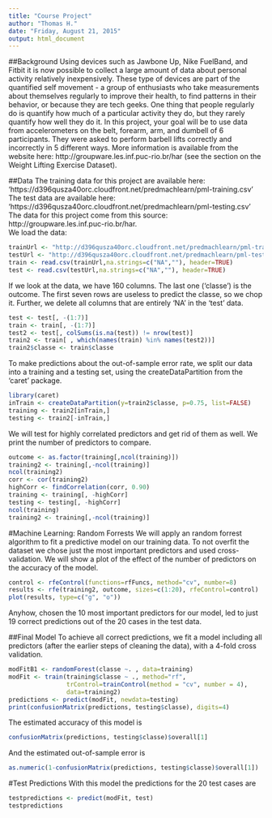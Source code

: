 ```yaml
---
title: "Course Project"
author: "Thomas H."
date: "Friday, August 21, 2015"
output: html_document
---
```


##Background
Using devices such as Jawbone Up, Nike FuelBand, and Fitbit it is now possible to collect a large amount of data about personal activity relatively inexpensively. These type of devices are part of the quantified self movement - a group of enthusiasts who take measurements about themselves regularly to improve their health, to find patterns in their behavior, or because they are tech geeks. One thing that people regularly do is quantify how much of a particular activity they do, but they rarely quantify how well they do it. In this project, your goal will be to use data from accelerometers on the belt, forearm, arm, and dumbell of 6 participants. They were asked to perform barbell lifts correctly and incorrectly in 5 different ways. More information is available from the website here: http://groupware.les.inf.puc-rio.br/har (see the section on the Weight Lifting Exercise Dataset).   



##Data
The training data for this project are available here:   
'https://d396qusza40orc.cloudfront.net/predmachlearn/pml-training.csv'   
The test data are available here:    
'https://d396qusza40orc.cloudfront.net/predmachlearn/pml-testing.csv'    
The data for this project come from this source: http://groupware.les.inf.puc-rio.br/har.   
We load the data: 
```r
trainUrl <- "http://d396qusza40orc.cloudfront.net/predmachlearn/pml-training.csv"
testUrl <- "http://d396qusza40orc.cloudfront.net/predmachlearn/pml-testing.csv"
train <- read.csv(trainUrl,na.strings=c("NA",""), header=TRUE)
test <- read.csv(testUrl,na.strings=c("NA",""), header=TRUE)
```
If we look at the data, we have 160 columns. The last one ('classe') is the outcome. The first seven rows are useless to predict the classe, so we chop it. Further, we delete all columns that are entirely 'NA' in the 'test' data.
```r
test <- test[, -(1:7)]
train <- train[, -(1:7)]
test2 <- test[, colSums(is.na(test)) != nrow(test)]
train2 <- train[ , which(names(train) %in% names(test2))]
train2$classe <- train$classe
```
To make predictions about the out-of-sample error rate, we split our data into a training and a testing set, using the createDataPartition from the 'caret' package.   
```r
library(caret)
inTrain <- createDataPartition(y=train2$classe, p=0.75, list=FALSE)
training <- train2[inTrain,]
testing <- train2[-inTrain,]
```
We will test for highly correlated predictors and get rid of them as well. We print the number of predictors to compare.   
```r
outcome <- as.factor(training[,ncol(training)])
training2 <- training[,-ncol(training)]
ncol(training2)
corr <- cor(training2)
highCorr <- findCorrelation(corr, 0.90)
training <- training[, -highCorr]
testing <- testing[, -highCorr]
ncol(training)
training2 <- training[,-ncol(training)]
```
#Machine Learning: Random Forrests
We will apply an random forrest algorithm to fit a predictive model on our training data. 
To not overfit the dataset we chose just the most important predictors and used cross-validation. We will show a plot of the effect of the number of predictors on the accuracy of the model.   
```r
control <- rfeControl(functions=rfFuncs, method="cv", number=8)
results <- rfe(training2, outcome, sizes=c(1:20), rfeControl=control)
plot(results, type=c("g", "o"))
```
   
Anyhow, chosen the 10 most important predictors for our model, led to just 19 correct predictions out of the 20 cases in the test data.   
   
##Final Model
To achieve all correct predictions, we fit a model including all predictors (after the earlier steps of cleaning the data), with a 4-fold cross validation.   
```r
modFitB1 <- randomForest(classe ~. , data=training)
modFit <- train(training$classe ~ ., method="rf",
                trControl=trainControl(method = "cv", number = 4),
                data=training2)
predictions <- predict(modFit, newdata=testing)
print(confusionMatrix(predictions, testing$classe), digits=4)
```
The estimated accuracy of this model is
```r
confusionMatrix(predictions, testing$classe)$overall[1]
```
And the estimated out-of-sample error is
```r
as.numeric(1-confusionMatrix(predictions, testing$classe)$overall[1])
```
#Test Predictions
With this model the predictions for the 20 test cases are
```r
testpredictions <- predict(modFit, test)
testpredictions
```






